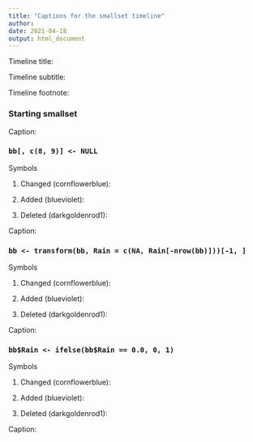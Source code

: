 ```yaml
---
title: "Captions for the smallset timeline"
author: 
date: 2021-04-18
output: html_document
---
```


Timeline title: 

Timeline subtitle: 

Timeline footnote: 

### Starting smallset

Caption: 

### `bb[, c(8, 9)] <- NULL`

Symbols

1. Changed (cornflowerblue):

2. Added (blueviolet):

3. Deleted (darkgoldenrod1):

Caption: 

### `bb <- transform(bb, Rain = c(NA, Rain[-nrow(bb)]))[-1, ]`

Symbols

1. Changed (cornflowerblue):

2. Added (blueviolet):

3. Deleted (darkgoldenrod1):

Caption: 

### `bb$Rain <- ifelse(bb$Rain == 0.0, 0, 1)`

Symbols

1. Changed (cornflowerblue):

2. Added (blueviolet):

3. Deleted (darkgoldenrod1):

Caption: 
